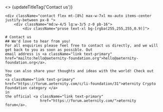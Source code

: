 
<>
  {updateTitleTag('Contact us')}

    <div className="contact flex mt-[8%] max-w-7xl mx-auto items-center justify-between px-8 ">
        <div className="md:w-4/5 lg:w-3/5 z-0 pb-16">
            <div className="prose text-xl bg-[rgba(255,255,255,0.9)]">

    # Contact us
    ## We'd love to hear from you!
    For all enquiries please feel free to contact us directly, and we will get back to you as soon as possible. Out
    email address is <a className="link text-primary" href="mailto:hello@aeternity-foundation.org">hello@aeternity-foundation.org</a>.

    You can also share your thoughts and ideas with the world! Check out the
    <a className="link text-primary" href="https://forum.aeternity.com/c/li-foundation/31">æternity Crypto Foundation category </a>
    in
    the official <a className="link text-primary"
                    href="https://forum.aeternity.com/">æternity forum</a>.
  </div>
  </div>
  </div>
</>